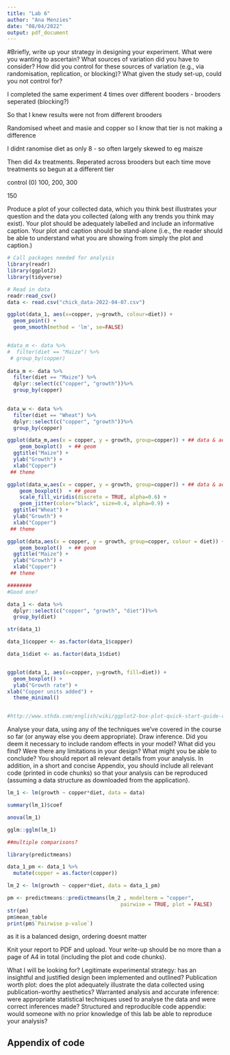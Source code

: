 ```yaml
---
title: "Lab 6"
author: "Ana Menzies"
date: "08/04/2022"
output: pdf_document
---
```


#Briefly, write up your strategy in designing your experiment. What were you wanting to ascertain? What sources of variation did you have to consider? How did you control for these sources of variation (e.g., via randomisation, replication, or blocking)? What given the study set-up, could you not control for?

I completed the same experiment 4 times over different booders - brooders seperated (blocking?)

So that I knew results were not from different brooders

Randomised wheet and masie and copper so I know that tier is not making a difference 

I didnt ranomise diet as only 8  - so often largely skewed to eg maisze

Then did 4x treatments. Reperated across brooders but each time move treatments so begun at a different tier

control (0) 100, 200, 300

150


Produce a plot of your collected data, which you think best illustrates your question and the data you collected (along with any trends you think may exist). Your plot should be adequately labelled and include an informative caption. Your plot and caption should be stand-alone (i.e., the reader
should be able to understand what you are showing from simply the plot and caption.) 

```r
# Call packages needed for analysis
library(readr)
library(ggplot2)
library(tidyverse)

# Read in data 
readr:read_csv()
data <- read.csv("chick_data-2022-04-07.csv")

ggplot(data_1, aes(x=copper, y=growth, colour=diet)) +
  geom_point() +
  geom_smooth(method = 'lm', se=FALSE)


#data_m <- data %>% 
#  filter(diet == "Maize") %>%
 # group_by(copper)
  
data_m <- data %>% 
  filter(diet == "Maize") %>%
  dplyr::select(c("copper", "growth"))%>%
  group_by(copper)
  

data_w <- data %>% 
  filter(diet == "Wheat") %>%
  dplyr::select(c("copper", "growth"))%>%
  group_by(copper)

ggplot(data_m,aes(x = copper, y = growth, group=copper)) + ## data & aesthetics
    geom_boxplot()  + ## geom
  ggtitle("Maize") +
  ylab("Growth") +
  xlab("Copper") 
 ## theme

ggplot(data_w,aes(x = copper, y = growth, group=copper)) + ## data & aesthetics
    geom_boxplot()  + ## geom
    scale_fill_viridis(discrete = TRUE, alpha=0.6) +
    geom_jitter(color="black", size=0.4, alpha=0.9) +
  ggtitle("Wheat") +
  ylab("Growth") +
  xlab("Copper") 
 ## theme

ggplot(data,aes(x = copper, y = growth, group=copper, colour = diet)) + ## data & aesthetics
    geom_boxplot()  + ## geom
  ggtitle("Maize") +
  ylab("Growth") +
  xlab("Copper") 
 ## theme

########
#Good one?

data_1 <- data %>% 
  dplyr::select(c("copper", "growth", "diet"))%>%
  group_by(diet)

str(data_1)

data_1$copper <- as.factor(data_1$copper)

data_1$diet <- as.factor(data_1$diet)


ggplot(data_1, aes(x=copper, y=growth, fill=diet)) +
  geom_boxplot() +
  ylab("Growth rate") + 
xlab("Copper units added") +
  theme_minimal()


#http://www.sthda.com/english/wiki/ggplot2-box-plot-quick-start-guide-r-software-and-data-visualization


```

Analyse your data, using any of the techniques we've covered in the course so far (or anyway else you deem appropriate). Draw inference. Did you deem it necessary to include random effects in your model? What did you find? Were there any limitations in your design? What might you be able to conclude? You should report all relevant details from your analysis. In addition, in a short and concise Appendix, you should include all relevant code (printed in code chunks) so that your analysis can be reproduced (assuming a data structure as downloaded from the application).



```r
lm_1 <- lm(growth ~ copper*diet, data = data)

summary(lm_1)$coef

anova(lm_1)

gglm::gglm(lm_1)

##multiple comparisons?

library(predictmeans)

data_1_pm <- data_1 %>%
  mutate(copper = as.factor(copper))

lm_2 <- lm(growth ~ copper*diet, data = data_1_pm)

pm <- predictmeans::predictmeans(lm_2 , modelterm = "copper", 
                                     pairwise = TRUE, plot = FALSE)
str(pm)
pm$mean_table
print(pm$`Pairwise p-value`)
```

as it is a balanced design, ordering doesnt matter

Knit your report to PDF and upload. Your write-up should be no more than a page of A4 in total (including the plot and code chunks).


What I will be looking for?
Legitimate experimental strategy: has an insightful and justified design been implemented and outlined?
Publication worth plot: does the plot adequately illustrate the data collected using publication-worthy aesthetics?
Warranted analysis and accurate inference: were appropriate statistical techniques used to analyse the data and were correct inferences made?
Structured and reproducible code appendix: would someone with no prior knowledge of this lab be able to reproduce your analysis?


## Appendix of code

